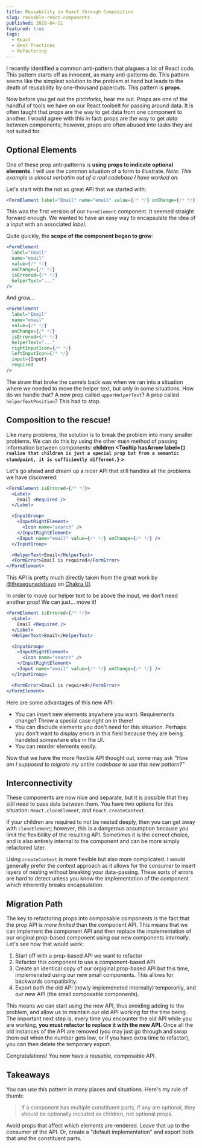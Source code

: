```yaml
---
title: Reusability in React through Composition
slug: reusable-react-components
published: 2020-04-11
featured: true
tags:
  - React
  - Best Practices
  - Refactoring
---
```



I recently identified a common anti-pattern that plagues a lot of React code. This pattern starts off
as innocent, as many anti-patterns do. This pattern seems like the simplest solution to the problem at hand but leads
to the death of reusability by one-thousand papercuts. This pattern is **props**.

Now before you get out the pitchforks, hear me out. Props are one of the handful of tools we have on our React
toolbelt for passing around data. It is often taught that props are the way to get data from one component to another.
I would agree with this in fact: props are the way to get _data_ between components; however, props are often
abused into tasks they are not suited for.

## Optional Elements

One of these prop anti-patterns is **using props to indicate optional elements**.
I will use the common situation of a form to illustrate.
_Note: This example is almost verbatim out of a real codebase I have worked on._

Let's start with the not so great API that we started with:

```jsx
<FormElement label="Email" name="email" value={/* */} onChange={/* */} />
```

This was the first version of our `FormElement` component. It seemed straight forward enough. We wanted to
have an easy way to encapsulate the idea of a _input_ with an associated _label_.

Quite quickly, the **scope of the component began to grow**:

```jsx
<FormElement
  label="Email"
  name="email"
  value={/* */}
  onChange={/* */}
  isErrored={/* */}
  helperText="..."
/>
```

And grow...

```jsx
<FormElement
  label="Email"
  name="email"
  value={/* */}
  onChange={/* */}
  isErrored={/* */}
  helperText="..."
  rightInputIcon={/* */}
  leftInputIcon={/* */}
  input={Input}
  required
/>
```

The straw that broke the camels back was when we ran into a situation where we needed to
move the helper text, but only in some situations. How do we handle that? A new prop called `upperHelperText`? A prop called `helperTextPosition`?
This had to stop.

## Composition to the rescue!

Like many problems, the solution is to break the problem into many smaller problems. We can do this by using the
other main method of passing information between components: **children <Tooltip hasArrow label={`I realize that children is just a special prop but from a semantic standpoint, it is sufficiently different.`} ><Icon name='info-outline' /></Tooltip>**.

Let's go ahead and dream up a nicer API that still handles all the problems we have discovered:

```jsx
<FormElement isErrored={/* */}>
  <Label>
    Email <Required />
  </Label>

  <InputGroup>
    <InputRightElement>
      <Icon name="search" />
    </InputRightElement>
    <Input name="email" value={/* */} onChange={/* */} />
  </InputGroup>

  <HelperText>Email</HelperText>
  <FormError>Email is required</FormError>
</FormElement>
```

This API is pretty much directly taken from the great work by [@thesegunadebayo](https://twitter.com/thesegunadebayo)
on [Chakra UI](https://chakra-ui.com/).

In order to move our helper text to be above the input, we don't need another prop! We can just... move it!

```jsx {3}
<FormElement isErrored={/* */}>
  <Label>
    Email <Required />
  </Label>
  <HelperText>Email</HelperText>

  <InputGroup>
    <InputRightElement>
      <Icon name="search" />
    </InputRightElement>
    <Input name="email" value={/* */} onChange={/* */} />
  </InputGroup>

  <FormError>Email is required</FormError>
</FormElement>
```

Here are some advantages of this new API:

- You can insert new elements anywhere you want. Requirements change? Throw a special case right on in there!
- You can disclude elements you don't need for this situation. Perhaps you don't want to display errors in this field because they are being
  handeled somewhere else in the UI.
- You can reorder elements easily.

Now that we have the more flexible API thought out, some may ask _"How am I supposed to migrate my entire codebase to use this new pattern?"_

## Interconnectivity

These components are now nice and separate, but it is possible that they still need to pass data between them. You have two options for this situation:
`React.cloneElement`, and `React.createContext`.

If your children are required to not be nested deeply, then you can get away with `cloneElement`; however, this is a dangerous assumption because you limit
the flexiblility of the resulting API. Sometimes it is the correct choice, and is also entirely internal to the component and can be more simply refactored later.

Using `createContext` is more flexible but also more complicated. I would generally prefer the context approach as it allows for the consumer to insert layers of
nesting without breaking your data-passing. These sorts of errors are hard to detect unless you know the implementation of the component which
inherently breaks encapsulation.

## Migration Path

The key to refactoring props into composable components is the fact that the prop API is _more limited_ than the component API. This means
that we can implement the component API and then replace the implementation of our original prop-based component using our new components _internally_.
Let's see how that would work:

1. Start off with a prop-based API we want to refactor
2. Refactor this component to use a component-based API
3. Create an identical copy of our orgiginal prop-based API but this time, implemeneted using our new small components. This allows for backwards compatibility.
4. Export _both_ the old API (newly implemeneted internally) temporarily, and our new API (the small composable components).

This means we can start using the new API, thus avoiding adding to the problem, and allow us to maintain our old API working for the time being.
The important next step is, every time you encounter the old API while you are working, **you must refactor to replace it with the new API.**
Once all the old instances of the API are removed (you may just go through and swap them out when the number gets low, or if you have extra
time to refactor), you can then delete the temporary export.

Congratulations! You now have a reusable, composable API.

## Takeaways

You can use this pattern in many places and situations. Here's my rule of thumb:

> If a component has multiple constituent parts, if any are optional, they should be optionally included as children, not optional props.

Avoid props that affect which elements are rendered. Leave that up to the consumer of the API. Or, create a "default implementation" and export both
that _and_ the constituent parts.
